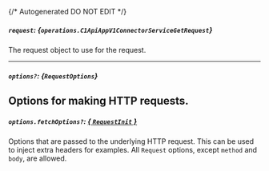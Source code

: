 {/* Autogenerated DO NOT EDIT  */}

##### `request`: *{`operations.C1ApiAppV1ConnectorServiceGetRequest`}*
The request object to use for the request.

<Collapsible openLabel={Labels.showProperties} closeLabel={Labels.hideProperties}>
  <C1ApiAppV1ConnectorServiceGetRequest />
</Collapsible>

---
##### `options?`: *{`RequestOptions`}*
Options for making HTTP requests.
---
##### `options.fetchOptions?`: [*{ `RequestInit` }*](https://developer.mozilla.org/en-US/docs/Web/API/Request/Request#options)
Options that are passed to the underlying HTTP request. This can be used to inject extra headers for examples. All `Request` options, except `method` and `body`, are allowed.

